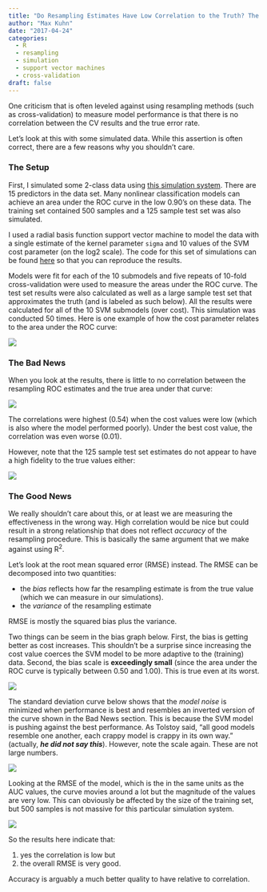 ```yaml
---
title: "Do Resampling Estimates Have Low Correlation to the Truth? The Answer May Shock You."
author: "Max Kuhn"
date: "2017-04-24"
categories:
  - R
  - resampling
  - simulation
  - support vector machines
  - cross-validation
draft: false
---
```


One criticism that is often leveled against using resampling methods (such as cross-validation) to measure model performance is that there is no correlation between the CV results and the true error rate. 

Let's look at this with some simulated data. While this assertion is often correct, there are a few reasons why you shouldn't care. 

### The Setup

First, I simulated some 2-class data using [this simulation system](http://appliedpredictivemodeling.com/blog/2013/4/11/a-classification-simulation-system). There are 15 predictors in the data set. Many nonlinear classification models can achieve an area under the ROC curve in the low 0.90's on these data. The training set contained 500 samples and a 125 sample test set was also simulated. 

I used a radial basis function support vector machine to model the data with a single estimate of the kernel parameter `sigma` and 10 values of the SVM cost parameter (on the log2 scale). The code for this set of simulations can be found [here](TODO) so that you can reproduce the results. 

Models were fit for each of the 10 submodels and five repeats of 10-fold cross-validation were used to measure the areas under the ROC curve. The test set results were also calculated as well as a large sample test set that approximates the truth (and is labeled as such below). All the results were calculated for all of the 10 SVM submodels (over cost). This simulation was conducted 50 times. Here is one example of how the cost parameter relates to the area under the ROC curve: 

![](low_corr_example.png){fig-align="center"}

### The Bad News

When you look at the results, there is little to no correlation between the resampling ROC estimates and the true area under that curve: 

![](cv_est.png){fig-align="center"}

The correlations were highest (0.54) when the cost values were low (which is also where the model performed poorly). Under the best cost value, the correlation was even worse (0.01). 

However, note that the 125 sample test set estimates do not appear to have a high fidelity to the true values either: 

![](test_est.png){fig-align="center"}

### The Good News

We really shouldn't care about this, or at least we are measuring the effectiveness in the wrong way. High correlation would be nice but could result in a strong relationship that does not reflect _accuracy_ of the resampling procedure. This is basically the same argument that we make against using R<sup>2</sup>. 

Let's look at the root mean squared error (RMSE) instead. The  RMSE can be decomposed into two quantities: 

 * the _bias_ reflects how far the resampling estimate is from the true value (which we can measure in our simulations). 
 * the _variance_ of the resampling estimate

RMSE is mostly the squared bias plus the variance. 

Two things can be seem in the bias graph below. First, the bias is getting better as cost increases. This shouldn't be a surprise since increasing the cost value coerces the SVM model to be more adaptive to the (training) data. Second, the bias scale is **exceedingly small** (since the area under the ROC curve is typically between 0.50 and 1.00). This is true even at its worst. 

![](model_bias.png){fig-align="center"}

The standard deviation curve below shows that the _model noise_ is minimized when performance is best and resembles an inverted version of the curve shown in the Bad News section. This is because the SVM model is pushing against the best performance. As Tolstoy said, "all good models resemble one another, each crappy model is crappy in its own way." (actually, ***he did not say this***). However, note the scale again. These are not large numbers. 

![](model_stdev.png){fig-align="center"}

Looking at the RMSE of the model, which is the in the same units as the AUC values, the curve movies around a lot but the magnitude of the values are very low. This can obviously be affected by the size of the training set, but 500 samples is not massive for this particular simulation system. 

![](low_corr_rmse.png){fig-align="center"}

So the results here indicate that: 

1. yes the correlation is low but 
2. the overall RMSE is very good. 

Accuracy is arguably a much better quality to have relative to correlation. 

